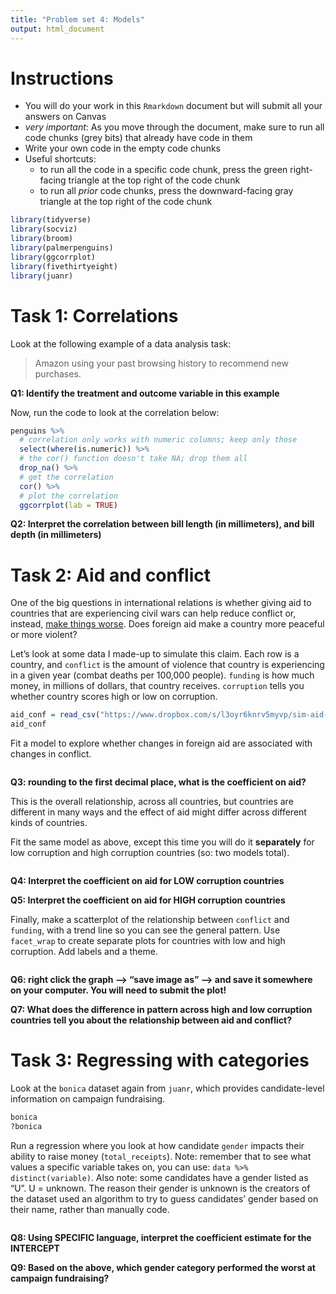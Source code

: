 ```yaml
---
title: "Problem set 4: Models"
output: html_document
---
```



# Instructions


- You will do your work in this `Rmarkdown` document but will submit all your answers on Canvas
- *very important*: As you move through the document, make sure to run all code chunks (grey bits) that already have code in them
- Write your own code in the empty code chunks
- Useful shortcuts: 
    - to run all the code in a specific code chunk, press the green right-facing triangle at the top right of the code chunk
    - to run all *prior* code chunks, press the downward-facing gray triangle at the top right of the code chunk



```r
library(tidyverse)
library(socviz)
library(broom)
library(palmerpenguins)
library(ggcorrplot)
library(fivethirtyeight)
library(juanr)
```



# Task 1: Correlations


Look at the following example of a data analysis task: 


> Amazon using your past browsing history to recommend new purchases. 


**Q1: Identify the treatment and outcome variable in this example**



Now, run the code to look at the correlation below: 


```r
penguins %>% 
  # correlation only works with numeric columns; keep only those
  select(where(is.numeric)) %>% 
  # the cor() function doesn't take NA; drop them all
  drop_na() %>% 
  # get the correlation
  cor() %>% 
  # plot the correlation
  ggcorrplot(lab = TRUE)
```

**Q2: Interpret the correlation between bill length (in millimeters), and bill depth (in millimeters)**



# Task 2: Aid and conflict



One of the big questions in international relations is whether giving aid to countries that are experiencing civil wars can help reduce conflict or, instead, [make things worse](https://www.independent.co.uk/voices/syria-sick-children-cancer-humanitarian-aid-bashar-al-assad-putin-war-worse-a8132056.html). Does foreign aid make a country more peaceful or more violent?



Let's look at some data I made-up to simulate this claim. Each row is a country, and `conflict` is the amount of violence that country is experiencing in a given year (combat deaths per 100,000 people). `funding` is how much money, in millions of dollars, that country receives. `corruption` tells you whether country scores high or low on corruption. 


```r
aid_conf = read_csv("https://www.dropbox.com/s/l3oyr6knrv5myvp/sim-aid-conflict.csv?dl=1")
aid_conf
```


Fit a model to explore whether changes in foreign aid are associated with changes in conflict. 

```r


```

**Q3: rounding to the first decimal place, what is the coefficient on aid?**


This is the overall relationship, across all countries, but countries are different in many ways and the effect of aid might differ across different kinds of countries. 


Fit the same model as above, except this time you will do it **separately** for low corruption and high corruption countries (so: two models total). 

```r


```

**Q4: Interpret the coefficient on aid for LOW corruption countries**



**Q5: Interpret the coefficient on aid for HIGH corruption countries**



Finally, make a scatterplot of the relationship between `conflict` and `funding`, with a trend line so you can see the general pattern. Use `facet_wrap` to create separate plots for countries with low and high corruption. Add labels and a theme. 

```r


```


**Q6: right click the graph --> "save image as" --> and save it somewhere on your computer. You will need to submit the plot!**



**Q7: What does the difference in pattern across high and low corruption countries tell you about the relationship between aid and conflict?**



# Task 3: Regressing with categories


Look at the `bonica` dataset again from `juanr`, which provides candidate-level information on campaign fundraising. 


```r
bonica
?bonica
```


Run a regression where you look at how candidate `gender` impacts their ability to raise money (`total_receipts`). Note: remember that to see what values a specific variable takes on, you can use: `data %>% distinct(variable)`. Also note: some candidates have a gender listed as "U". U = unknown. The reason their gender is unknown is the creators of the dataset used an algorithm to try to guess candidates' gender based on their name, rather than manually code. 

```r


```

**Q8: Using SPECIFIC language, interpret the coefficient estimate for the INTERCEPT**



**Q9: Based on the above, which gender category performed the worst at campaign fundraising?**

